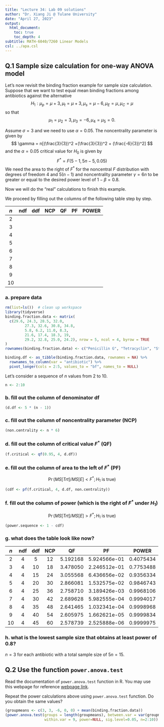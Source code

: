 ```yaml
---
title: "Lecture 34: Lab 09 solutions"
author: "Dr. Xiang Ji @ Tulane University"
date: "April 27, 2023"
output:
  html_document:
    toc: true
    toc_depth: 4  
subtitle: MATH-6040/7260 Linear Models
csl: ../apa.csl
---
```


## Q.1 Sample size calculation for one-way ANOVA model

Let's now revisit the binding fraction example for sample size calculation.
Suppose that we want to test equal mean binding fractions among antibiotics against the alternative
$$
H_1: \mu_p = \mu + 3, \mu_t = \mu+3, \mu_s = \mu - 6, \mu_E = \mu, \mu_C = \mu
$$
so that
$$
\mu_ 1 = \mu_2 = 3, \mu_3 = -6, \mu_4 = \mu_5 = 0.
$$

Assume $\sigma = 3$ and we need to use $\alpha = 0.05$.
The noncentrality parameter is given by
$$
\gamma = n[(\frac{3}{3})^2 +(\frac{3}{3})^2 + (\frac{-6}{3})^2]
$$
and the $\alpha = 0.05$ critical value for $H_0$ is given by
$$
F^* = F(5 - 1, 5n - 5, 0.05)
$$
We need the area to the right of $F^*$ for the noncentral $F$ distribution with degrees of freedom $4$ and $5(n - 1)$ and noncentrality parameter $\gamma = 6n$ to be greater or equal to the desired power level of $1 - \beta = 0.8$.

Now we will do the "real" calculations to finish this example.

We proceed by filling out the columns of the following table step by step.

| $n$ | ndf | ddf | NCP | QF | PF | POWER |
|:---:|:-----:|:-----:|:---:|:--:|:--:|:-----:|
|2 | | | | | | |
|3 | | | | | | |
|4 | | | | | | |
|5 | | | | | | |
|6 | | | | | | |
|7 | | | | | | |
|8 | | | | | | |
|9 | | | | | | |
|10 | | | | | | |

### a. prepare data

```r
rm(list=ls())  # clean up workspace
library(tidyverse)
binding.fraction.data <- matrix(
  c(29.6, 24.3, 28.5, 32.0,
		 27.3, 32.6, 30.8, 34.8,
		 5.8, 6.2, 11.0, 8.3,
		 21.6, 17.4, 18.3, 19,
		 29.2, 32.8, 25.0, 24.2), nrow = 5, ncol = 4, byrow = TRUE
)
rownames(binding.fraction.data) <- c("Penicillin G", "Tetracyclin", "Streptomycin", "Erythromycin", "Chloramphenicol")

binding.df <- as_tibble(binding.fraction.data, rownames = NA) %>%
  rownames_to_column(var = "antibiotic") %>%
  pivot_longer(cols = 2:5, values_to = "bf", names_to = NULL)
```

Let's consider a sequence of $n$ values from $2$ to $10$.

```r
n <- 2:10
```

### b. fill out the column of denominator df
```r
(d.df <- 5 * (n - 1))
```

### c. fill out the column of noncentrality parameter (NCP)

```r
(non.centrality <- n * 6)
```

### d. fill out the column of critical value $F^*$ (QF)

```r
(f.critical <- qf(0.95, 4, d.df))
```

### e. fill out the column of area to the **left** of $F^*$ (PF)

$$
 \Pr(MS[Trt]/MS[E] < F^*; H_1 \mbox{ is true})
$$

```r
(cdf <- pf(f.critical, 4, d.df, non.centrality))
```

### f. fill out the column of power (which is the **right** of $F^*$ under $H_1$)
$$
 \Pr(MS[Trt]/MS[E] > F^*; H_1 \mbox{ is true})
$$

```r
(power.sequence <- 1 - cdf)
```

### g. what does the table look like now?

| $n$ | ndf | ddf | NCP | QF | PF | POWER |
|:---:|:-----:|:-----:|:---:|:--:|:--:|:-----:|
|2 | 4 | 5 | 12 | 5.192168| 5.924566e-01| 0.4075434|
|3 | 4 | 10 |18 | 3.478050| 2.246512e-01| 0.7753488|
|4 | 4 | 15 | 24| 3.055568 |6.436656e-02 | 0.9356334|
|5 | 4 | 20 | 30| 2.866081| 1.532575e-02| 0.9846743|
|6 | 4 | 25 | 36| 2.758710| 3.189426e-03| 0.9968106|
|7 | 4 | 30 | 42| 2.689628| 5.982555e-04| 0.9994017|
|8 | 4 | 35 | 48| 2.641465| 1.032341e-04| 0.9998968|
|9 | 4 | 40 | 54| 2.605975| 1.662621e-05| 0.9999834|
|10| 4 | 45 | 60| 2.578739| 2.525888e-06| 0.9999975|


### h. what is the lowest sample size that obtains at least power of $0.8$?

$n = 3$ for each antibiotic with a total sample size of $5n = 15$.

## Q.2 Use the function `power.anova.test`

Read the documentation of `power.anova.test` function in R.
You may use this webpage for reference [webpage link](https://stats.idre.ucla.edu/r/dae/one-way-anova-power-analysis/).

Repeat the power calculations above using `power.anova.test` function.  Do you obtain the same values?

```r
(groupmeans <- c(3, 3, -6, 0, 0) + mean(binding.fraction.data))
(power.anova.test(groups = length(groupmeans), between.var = var(groupmeans), 
                  within.var = 9, power=NULL, sig.level=0.05, n=2:10))
```








